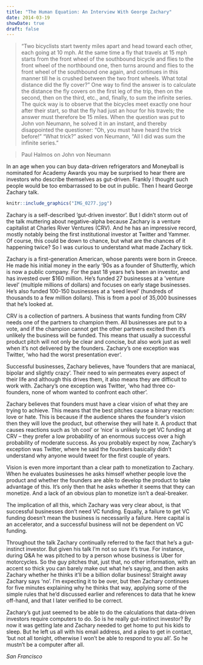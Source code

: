 ```yaml
---
title: "The Human Equation: An Interview With George Zachary"
date: 2014-03-19
showDate: true
draft: false
---
```


> "Two bicyclists start twenty miles apart and head toward each other, each going at 10 mph. At the same time a fly that travels at 15 mph starts from the front wheel of the southbound bicycle and flies to the front wheel of the northbound one, then turns around and flies to the front wheel of the southbound one again, and continues in this manner till he is crushed between the two front wheels. What total distance did the fly cover?" One way to find the answer is to calculate the distance the fly covers on the first leg of the trip, then on the second, then on the third, etc., and, finally, to sum the infinite series. The quick way is to observe that the bicycles meet exactly one hour after their start, so that the fly had just an hour for his travels; the answer must therefore be 15 miles. When the question was put to John von Neumann, he solved it in an instant, and thereby disappointed the questioner: "Oh, you must have heard the trick before!" "What trick?" asked von Neumann, "All I did was sum the infinite series."

> Paul Halmos on John von Neumann

In an age when you can buy data-driven refrigerators and Moneyball is nominated for Academy Awards you may be surprised to hear there are investors who describe themselves as gut-driven. Frankly I thought such people would be too embarrassed to be out in public. Then I heard George Zachary talk.

```r
knitr::include_graphics("IMG_0277.jpg")
```

Zachary is a self-described 'gut-driven investor'. But I didn't storm out of the talk muttering about negative-alpha because Zachary is a venture capitalist at Charles River Ventures (CRV). And he has an impressive record, mostly notably being the first institutional investor at Twitter and Yammer. Of course, this could be down to chance, but what are the chances of it happening twice? So I was curious to understand what made Zachary tick.

Zachary is a first-generation American, whose parents were born in Greece. He made his initial money in the early '90s as a founder of Shutterfly, which is now a public company. For the past 18 years he's been an investor, and has invested over $160 million. He's funded 27 businesses at a 'venture level' (multiple millions of dollars) and focuses on early stage businesses. He's also funded 100-150 businesses at a 'seed level' (hundreds of thousands to a few million dollars). This is from a pool of 35,000 businesses that he's looked at.

CRV is a collection of partners. A business that wants funding from CRV needs one of the partners to champion them. All businesses are put to a vote, and if the champion cannot get the other partners excited then it's unlikely the business will be funded. This means that usually a successful product pitch will not only be clear and concise, but also work just as well when it's not delivered by the founders. Zachary's one exception was Twitter, 'who had the worst presentation ever'.

Successful businesses, Zachary believes, have 'founders that are maniacal, bipolar and slightly crazy'. Their need to win permeates every aspect of their life and although this drives them, it also means they are difficult to work with. Zachary's one exception was Twitter, 'who had three co-founders, none of whom wanted to confront each other'.

Zachary believes that founders must have a clear vision of what they are trying to achieve. This means that the best pitches cause a binary reaction: love or hate. This is because if the audience shares the founder's vision then they will love the product, but otherwise they will hate it. A product that causes reactions such as 'oh cool' or 'nice' is unlikely to get VC funding at CRV -- they prefer a low probability of an enormous success over a high probability of moderate success. As you probably expect by now, Zachary's exception was Twitter, where he said the founders basically didn't understand why anyone would tweet for the first couple of years.

Vision is even more important than a clear path to monetization to Zachary. When he evaluates businesses he asks himself whether people love the product and whether the founders are able to develop the product to take advantage of this. It's only then that he asks whether it seems that they can monetize. And a lack of an obvious plan to monetize isn't a deal-breaker.

The implication of all this, which Zachary was very clear about, is that successful businesses don't need VC funding. Equally, a failure to get VC funding doesn't mean the business is necessarily a failure. Here capital is an accelerator, and a successful business will not be dependent on VC funding.

Throughout the talk Zachary continually referred to the fact that he's a gut-instinct investor. But given his talk I'm not so sure it's true. For instance, during Q&A he was pitched to by a person whose business is Uber for motorcycles. So the guy pitches that, just that, no other information, with an accent so thick you can barely make out what he's saying, and then asks Zachary whether he thinks it'll be a billion dollar business! Straight away Zachary says 'no'. I'm expecting it to be over, but then Zachary continues for five minutes explaining why he thinks that way, applying some of the simple rules that he'd discussed earlier and references to data that he knew off-hand, and that I later verified to be correct.

Zachary's gut just seemed to be able to do the calculations that data-driven investors require computers to do. So is he really gut-instinct investor? By now it was getting late and Zachary needed to get home to put his kids to sleep. But he left us all with his email address, and a plea to get in contact, 'but not all tonight, otherwise I won't be able to respond to you all'. So he mustn't be a computer after all.

*San Francisco*

